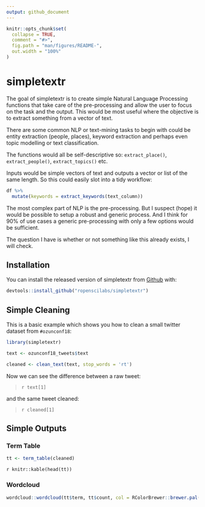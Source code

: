 ```yaml
---
output: github_document
---
```


<!-- README.md is generated from README.Rmd. Please edit that file -->

```r
knitr::opts_chunk$set(
  collapse = TRUE,
  comment = "#>",
  fig.path = "man/figures/README-",
  out.width = "100%"
)
```

# simpletextr

The goal of simpletextr is to create simple Natural Language Processing functions that take care of the pre-processing and allow the user to focus on the task and the output. This would be most useful where the objective is to extract something from a vector of text.

There are some common NLP or text-mining tasks to begin with could be entity extraction (people, places), keyword extraction and perhaps even topic modelling or text classification. 

The functions would all be self-descriptive so: `extract_place()`, `extract_people()`, `extract_topics()` etc.

Inputs would be simple vectors of text and outputs a vector or list of the same length. So this could easily slot into a tidy workflow:

```r
df %>%
  mutate(keywords = extract_keywords(text_column))
```

The most complex part of NLP is the pre-processing. But I suspect (hope) it would be possible to setup a robust and generic process. And I think for 90% of use cases a generic pre-processing with only a few options would be sufficient.

The question I have is whether or not something like this already exists, I will check. 

## Installation

You can install the released version of simpletextr from [Github](https://github.com/ropenscilabs/simpletextr) with:

``` r
devtools::install_github("ropenscilabs/simpletextr")
```

## Simple Cleaning

This is a basic example which shows you how to clean a small twitter dataset from `#ozunconf18`:

```r

library(simpletextr)

text <- ozunconf18_tweets$text

cleaned <- clean_text(text, stop_words = 'rt')

```

Now we can see the difference between a raw tweet:

> `r text[1]`

and the same tweet cleaned:

> `r cleaned[1]`



## Simple Outputs


### Term Table

```r

tt <- term_table(cleaned)

```

`r knitr::kable(head(tt))`


### Wordcloud

```r

wordcloud::wordcloud(tt$term, tt$count, col = RColorBrewer::brewer.pal(8, 'Set2'), min.freq='5')

```
